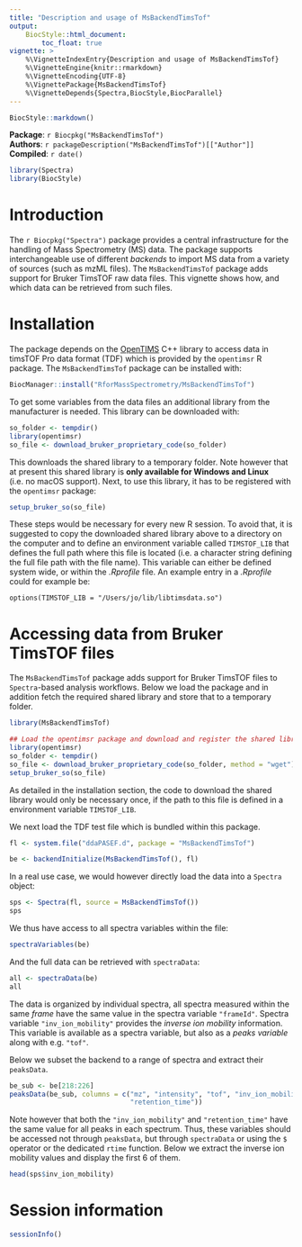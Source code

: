 ```yaml
---
title: "Description and usage of MsBackendTimsTof"
output:
    BiocStyle::html_document:
        toc_float: true
vignette: >
    %\VignetteIndexEntry{Description and usage of MsBackendTimsTof}
    %\VignetteEngine{knitr::rmarkdown}
    %\VignetteEncoding{UTF-8}
    %\VignettePackage{MsBackendTimsTof}
    %\VignetteDepends{Spectra,BiocStyle,BiocParallel}
---
```


```r
BiocStyle::markdown()
```

**Package**: `r Biocpkg("MsBackendTimsTof")`<br />
**Authors**: `r packageDescription("MsBackendTimsTof")[["Author"]] `<br />
**Compiled**: `r date()`

```r
library(Spectra)
library(BiocStyle)
```

# Introduction

The `r Biocpkg("Spectra")` package provides a central infrastructure for the
handling of Mass Spectrometry (MS) data. The package supports interchangeable
use of different *backends* to import MS data from a variety of sources (such as
mzML files). The `MsBackendTimsTof` package adds support for Bruker TimsTOF raw
data files. This vignette shows how, and which data can be retrieved from such
files.

# Installation

The package depends on the [OpenTIMS](https://github.com/michalsta/opentims) C++
library to access data in timsTOF Pro data format (TDF) which is provided by the
`opentimsr` R package. The `MsBackendTimsTof` package can be installed with:

```r
BiocManager::install("RforMassSpectrometry/MsBackendTimsTof")
```

To get some variables from the data files an additional library from the
manufacturer is needed. This library can be downloaded with:

```r
so_folder <- tempdir()
library(opentimsr)
so_file <- download_bruker_proprietary_code(so_folder)
```

This downloads the shared library to a temporary folder. Note however that at
present this shared library is **only available for Windows and Linux** (i.e. no
macOS support). Next, to use this library, it has to be registered with the
`opentimsr` package:

```r
setup_bruker_so(so_file)
```

These steps would be necessary for every new R session. To avoid that, it is
suggested to copy the downloaded shared library above to a directory on the
computer and to define an environment variable called `TIMSTOF_LIB` that defines
the full path where this file is located (i.e. a character string defining the
full file path with the file name). This variable can either be defined system
wide, or within the *.Rprofile* file. An example entry in a *.Rprofile* could
for example be:

```
options(TIMSTOF_LIB = "/Users/jo/lib/libtimsdata.so")
```


# Accessing data from Bruker TimsTOF files

The `MsBackendTimsTof` package adds support for Bruker TimsTOF files to
`Spectra`-based analysis workflows. Below we load the package and in addition
fetch the required shared library and store that to a temporary folder.

```r
library(MsBackendTimsTof)

## Load the opentimsr package and download and register the shared library
library(opentimsr)
so_folder <- tempdir()
so_file <- download_bruker_proprietary_code(so_folder, method = "wget")
setup_bruker_so(so_file)
```

As detailed in the installation section, the code to download the shared library
would only be necessary once, if the path to this file is defined in a
environment variable `TIMSTOF_LIB`.

We next load the TDF test file which is bundled within this package.

```r
fl <- system.file("ddaPASEF.d", package = "MsBackendTimsTof")

be <- backendInitialize(MsBackendTimsTof(), fl)
```

In a real use case, we would however directly load the data into a `Spectra`
object:

```r
sps <- Spectra(fl, source = MsBackendTimsTof())
sps
```

We thus have access to all spectra variables within the file:

```r
spectraVariables(be)
```

And the full data can be retrieved with `spectraData`:

```r
all <- spectraData(be)
all
```

The data is organized by individual spectra, all spectra measured within the
same *frame* have the same value in the spectra variable `"frameId"`. Spectra
variable `"inv_ion_mobility"` provides the *inverse ion mobility*
information. This variable is available as a spectra variable, but also as a
*peaks variable* along with e.g. `"tof"`.

Below we subset the backend to a range of spectra and extract their `peaksData`.

```r
be_sub <- be[218:226]
peaksData(be_sub, columns = c("mz", "intensity", "tof", "inv_ion_mobility",
                              "retention_time"))
```

Note however that both the `"inv_ion_mobility"` and `"retention_time"` have the
same value for all peaks in each spectrum. Thus, these variables should be
accessed not through `peaksData`, but through `spectraData` or using the `$`
operator or the dedicated `rtime` function. Below we extract the inverse ion
mobility values and display the first 6 of them.

```r
head(sps$inv_ion_mobility)
```


# Session information

```r
sessionInfo()
```
